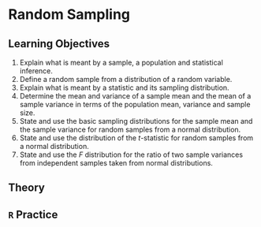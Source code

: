 # Random Sampling

## Learning Objectives {-#objectives-random-sampling}

1. Explain what is meant by a sample, a population and statistical inference.
2. Define a random sample from a distribution of a random variable.
3. Explain what is meant by a statistic and its sampling distribution.
4. Determine the mean and variance of a sample mean and the mean of a sample variance in terms of the population mean, variance and sample size.
5. State and use the basic sampling distributions for the sample mean and the sample variance for random samples from a normal distribution.
6. State and use the distribution of the $t$-statistic for random samples from a normal distribution.
7. State and use the $F$ distribution for the ratio of two sample variances from independent samples taken from normal distributions.

## Theory {-#theory-random-sampling}

## `R` Practice {-#practice-random-sampling}